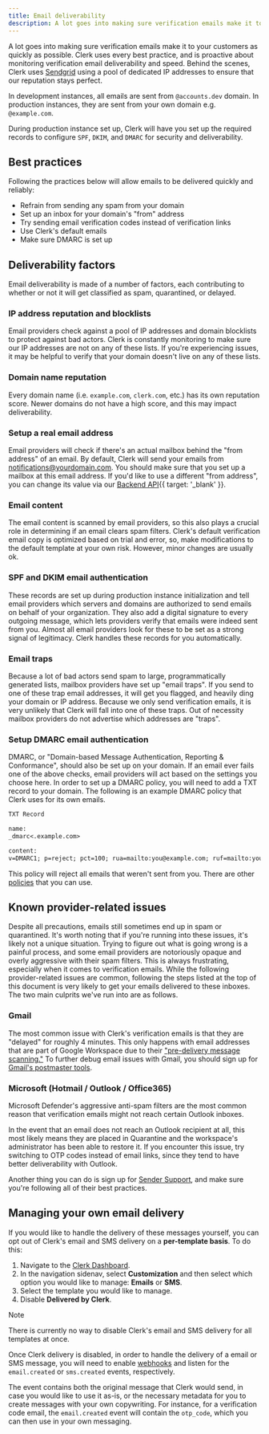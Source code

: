 ```yaml
---
title: Email deliverability
description: A lot goes into making sure verification emails make it to your customers as quickly as possible. Clerk uses every best practice, and is proactive about monitoring verification email deliverability and speed. Behind the scenes, Clerk uses Sendgrid using a pool of dedicated IP addresses to ensure that our reputation stays perfect.
---
```


A lot goes into making sure verification emails make it to your customers as quickly as possible. Clerk uses every best practice, and is proactive about monitoring verification email deliverability and speed. Behind the scenes, Clerk uses [Sendgrid](https://sendgrid.com) using a pool of dedicated IP addresses to ensure that our reputation stays perfect.

In development instances, all emails are sent from `@accounts.dev` domain. In production instances, they are sent from your own domain e.g. `@example.com`.

During production instance set up, Clerk will have you set up the required records to configure `SPF`, `DKIM`, and `DMARC` for security and deliverability.

## Best practices

Following the practices below will allow emails to be delivered quickly and reliably:

- Refrain from sending any spam from your domain
- Set up an inbox for your domain's "from" address
- Try sending email verification codes instead of verification links
- Use Clerk's default emails
- Make sure DMARC is set up

## Deliverability factors

Email deliverability is made of a number of factors, each contributing to whether or not it will get classified as spam, quarantined, or delayed.

### IP address reputation and blocklists

Email providers check against a pool of IP addresses and domain blocklists to protect against bad actors. Clerk is constantly monitoring to make sure our IP addresses are not on any of these lists. If you're experiencing issues, it may be helpful to verify that your domain doesn't live on any of these lists.

### Domain name reputation

Every domain name (i.e. `example.com`, `clerk.com`, etc.) has its own reputation score. Newer domains do not have a high score, and this may impact deliverability.

### Setup a real email address

Email providers will check if there's an actual mailbox behind the "from address" of an email. By default, Clerk will send your emails from [notifications@yourdomain.com](mailto:notifications@yourdomain.com). You should make sure that you set up a mailbox at this email address. If you'd like to use a different "from address", you can change its value via our [Backend API](/docs/reference/backend-api/tag/beta-features/patch/beta_features/instance_settings){{ target: '_blank' }}.

### Email content

The email content is scanned by email providers, so this also plays a crucial role in determining if an email clears spam filters. Clerk's default verification email copy is optimized based on trial and error, so, make modifications to the default template at your own risk. However, minor changes are usually ok.

### SPF and DKIM email authentication

These records are set up during production instance initialization and tell email providers which servers and domains are authorized to send emails on behalf of your organization. They also add a digital signature to every outgoing message, which lets providers verify that emails were indeed sent from you. Almost all email providers look for these to be set as a strong signal of legitimacy. Clerk handles these records for you automatically.

### Email traps

Because a lot of bad actors send spam to large, programmatically generated lists, mailbox providers have set up "email traps". If you send to one of these trap email addresses, it will get you flagged, and heavily ding your domain or IP address. Because we only send verification emails, it is very unlikely that Clerk will fall into one of these traps. Out of necessity mailbox providers do not advertise which addresses are "traps".

### Setup DMARC email authentication

DMARC, or "Domain-based Message Authentication, Reporting & Conformance", should also be set up on your domain. If an email ever fails one of the above checks, email providers will act based on the settings you choose here. In order to set up a DMARC policy, you will need to add a TXT record to your domain. The following is an example DMARC policy that Clerk uses for its own emails.

```txt
TXT Record

name:
_dmarc<.example.com>

content:
v=DMARC1; p=reject; pct=100; rua=mailto:you@example.com; ruf=mailto:you@example.com;
```

This policy will reject all emails that weren't sent from you. There are other [policies](https://dmarc.org/overview/) that you can use.

## Known provider-related issues

Despite all precautions, emails still sometimes end up in spam or quarantined. It's worth noting that if you're running into these issues, it's likely not a unique situation. Trying to figure out what is going wrong is a painful process, and some email providers are notoriously opaque and overly aggressive with their spam filters. This is always frustrating, especially when it comes to verification emails. While the following provider-related issues are common, following the steps listed at the top of this document is very likely to get your emails delivered to these inboxes. The two main culprits we've run into are as follows.

### Gmail

The most common issue with Clerk's verification emails is that they are "delayed" for roughly 4 minutes. This only happens with email addresses that are part of Google Workspace due to their ["pre-delivery message scanning."](https://support.google.com/a/answer/7380368?hl=en#:~:text=Enable%20enhanced%20pre%2Ddelivery%20message%20scanning\&text=Requires%20having%20the%20Gmail%20Settings,to%20turn%20the%20setting%20off) To further debug email issues with Gmail, you should sign up for [Gmail's postmaster tools](https://www.gmail.com/postmaster/).

### Microsoft (Hotmail / Outlook / Office365)

Microsoft Defender's aggressive anti-spam filters are the most common reason that verification emails might not reach certain Outlook inboxes.

In the event that an email does not reach an Outlook recipient at all, this most likely means they are placed in Quarantine and the workspace's administrator has been able to restore it. If you encounter this issue, try switching to OTP codes instead of email links, since they tend to have better deliverability with Outlook.

Another thing you can do is sign up for [Sender Support](https://sendersupport.olc.protection.outlook.com/snds/FAQ.aspx), and make sure you're following all of their best practices.

## Managing your own email delivery

If you would like to handle the delivery of these messages yourself, you can opt out of Clerk's email and SMS delivery on a **per-template basis**. To do this:

1. Navigate to the [Clerk Dashboard]().
1. In the navigation sidenav, select **Customization** and then select which option you would like to manage: **Emails** or **SMS**.
1. Select the template you would like to manage.
1. Disable **Delivered by Clerk**.

> [!NOTE]
> There is currently no way to disable Clerk's email and SMS delivery for all templates at once.

Once Clerk delivery is disabled, in order to handle the delivery of a email or SMS message, you will need to enable [webhooks](/docs/webhooks/overview) and listen for the `email.created` or `sms.created` events, respectively.

The event contains both the original message that Clerk would send, in case you would like to use it as-is, or the necessary metadata for you to create messages with your own copywriting. For instance, for a verification code email, the `email.created` event will contain the `otp_code`, which you can then use in your own messaging.
